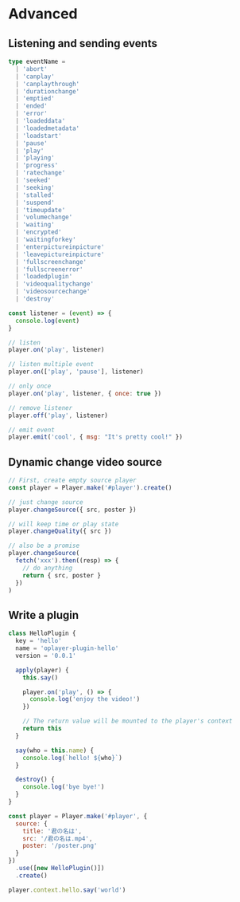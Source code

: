 # Advanced

## Listening and sending events

```ts
type eventName =
  | 'abort'
  | 'canplay'
  | 'canplaythrough'
  | 'durationchange'
  | 'emptied'
  | 'ended'
  | 'error'
  | 'loadeddata'
  | 'loadedmetadata'
  | 'loadstart'
  | 'pause'
  | 'play'
  | 'playing'
  | 'progress'
  | 'ratechange'
  | 'seeked'
  | 'seeking'
  | 'stalled'
  | 'suspend'
  | 'timeupdate'
  | 'volumechange'
  | 'waiting'
  | 'encrypted'
  | 'waitingforkey'
  | 'enterpictureinpicture'
  | 'leavepictureinpicture'
  | 'fullscreenchange'
  | 'fullscreenerror'
  | 'loadedplugin'
  | 'videoqualitychange'
  | 'videosourcechange'
  | 'destroy'
```

```js
const listener = (event) => {
  console.log(event)
}

// listen
player.on('play', listener)

// listen multiple event
player.on(['play', 'pause'], listener)

// only once
player.on('play', listener, { once: true })

// remove listener
player.off('play', listener)

// emit event
player.emit('cool', { msg: "It's pretty cool!" })
```

## Dynamic change video source

```js
// First, create empty source player
const player = Player.make('#player').create()

// just change source
player.changeSource({ src, poster })

// will keep time or play state
player.changeQuality({ src })

// also be a promise
player.changeSource(
  fetch('xxx').then((resp) => {
    // do anything
    return { src, poster }
  })
)
```

## Write a plugin

```js
class HelloPlugin {
  key = 'hello'
  name = 'oplayer-plugin-hello'
  version = '0.0.1'

  apply(player) {
    this.say()

    player.on('play', () => {
      console.log('enjoy the video!')
    })

    // The return value will be mounted to the player's context
    return this
  }

  say(who = this.name) {
    console.log(`hello! ${who}`)
  }

  destroy() {
    console.log('bye bye!')
  }
}

const player = Player.make('#player', {
  source: {
    title: '君の名は',
    src: '/君の名は.mp4',
    poster: '/poster.png'
  }
})
  .use([new HelloPlugin()])
  .create()

player.context.hello.say('world')
```
